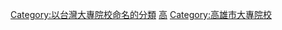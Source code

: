{{Catmore}}

[[Category:以台灣大專院校命名的分類|Category:以台灣大專院校命名的分類]]
[[Category:臺灣天主教大專院校|高]]
[[Category:高雄市大專院校|Category:高雄市大專院校]]